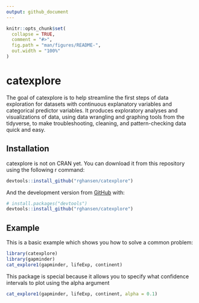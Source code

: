 ```yaml
---
output: github_document
---
```


<!-- README.md is generated from README.Rmd. Please edit that file -->

```r
knitr::opts_chunk$set(
  collapse = TRUE,
  comment = "#>",
  fig.path = "man/figures/README-",
  out.width = "100%"
)
```

# catexplore

<!-- badges: start -->
<!-- badges: end -->

The goal of catexplore is to help streamline the first steps of data exploration for datasets with continuous explanatory variables and categorical predictor variables. It produces exploratory analyses and visualizations of data, using data wrangling and graphing tools from the tidyverse, to make troubleshooting, cleaning, and pattern-checking data quick and easy.

## Installation

catexplore is not on CRAN yet. You can download it from this repository using the following r command: 

``` r
devtools::install_github("rghansen/catexplore")
```

And the development version from [GitHub](https://github.com/) with:

``` r
# install.packages("devtools")
devtools::install_github("rghansen/catexplore")
```
## Example

This is a basic example which shows you how to solve a common problem:

```r
library(catexplore)
library(gapminder)
cat_explore1(gapminder, lifeExp, continent)
```

This package is special because it allows you to specify what confidence intervals to plot using the alpha argument
```r
cat_explore1(gapminder, lifeExp, continent, alpha = 0.1)
```
